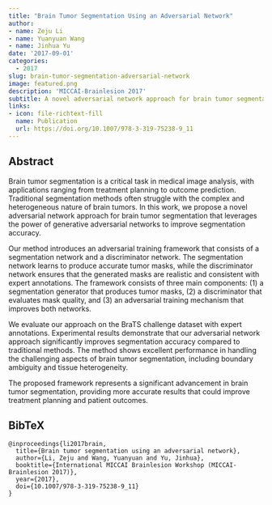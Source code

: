 ```yaml
---
title: "Brain Tumor Segmentation Using an Adversarial Network"
author: 
- name: Zeju Li
- name: Yuanyuan Wang
- name: Jinhua Yu
date: '2017-09-01'
categories:
  - 2017
slug: brain-tumor-segmentation-adversarial-network
image: featured.png
description: 'MICCAI-Brainlesion 2017'
subtitle: A novel adversarial network approach for brain tumor segmentation in MRI.
links:
- icon: file-richtext-fill
  name: Publication
  url: https://doi.org/10.1007/978-3-319-75238-9_11
---
```


## Abstract

Brain tumor segmentation is a critical task in medical image analysis, with applications ranging from treatment planning to outcome prediction. Traditional segmentation methods often struggle with the complex and heterogeneous nature of brain tumors. In this work, we propose a novel adversarial network approach for brain tumor segmentation that leverages the power of generative adversarial networks to improve segmentation accuracy.

Our method introduces an adversarial training framework that consists of a segmentation network and a discriminator network. The segmentation network learns to produce accurate tumor masks, while the discriminator network ensures that the generated masks are realistic and consistent with expert annotations. The framework consists of three main components: (1) a segmentation generator that produces tumor masks, (2) a discriminator that evaluates mask quality, and (3) an adversarial training mechanism that improves both networks.

We evaluate our approach on the BraTS challenge dataset with expert annotations. Experimental results demonstrate that our adversarial network approach significantly improves segmentation accuracy compared to traditional methods. The method shows excellent performance in handling the challenging aspects of brain tumor segmentation, including boundary ambiguity and tissue heterogeneity.

The proposed framework represents a significant advancement in brain tumor segmentation, providing more accurate results that could improve treatment planning and patient outcomes.

## BibTeX

```{=html}
<pre class="quarto-appendix-bibtex" data-clipboard-text="@inproceedings{li2017brain,
  title={Brain tumor segmentation using an adversarial network},
  author={Li, Zeju and Wang, Yuanyuan and Yu, Jinhua},
  booktitle={International MICCAI Brainlesion Workshop (MICCAI-Brainlesion 2017)},
  year={2017},
  doi={10.1007/978-3-319-75238-9_11}
}"><code>@inproceedings{li2017brain,
  title={Brain tumor segmentation using an adversarial network},
  author={Li, Zeju and Wang, Yuanyuan and Yu, Jinhua},
  booktitle={International MICCAI Brainlesion Workshop (MICCAI-Brainlesion 2017)},
  year={2017},
  doi={10.1007/978-3-319-75238-9_11}
}</code></pre>
``` 